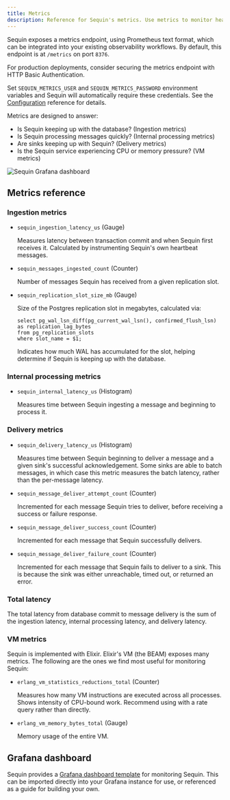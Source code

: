 ```yaml
---
title: Metrics
description: Reference for Sequin's metrics. Use metrics to monitor health and performance.
---
```


Sequin exposes a metrics endpoint, using Prometheus text format, which can be integrated into your existing observability workflows. By default, this endpoint is at `/metrics` on port `8376`.

<Note>
  For production deployments, consider securing the metrics endpoint with HTTP Basic Authentication.

  Set `SEQUIN_METRICS_USER` and `SEQUIN_METRICS_PASSWORD` environment variables and Sequin will automatically require these credentials. See the [Configuration](/reference/configuration) reference for details.
</Note>

Metrics are designed to answer:

- Is Sequin keeping up with the database? (Ingestion metrics)
- Is Sequin processing messages quickly? (Internal processing metrics)
- Are sinks keeping up with Sequin? (Delivery metrics)
- Is the Sequin service experiencing CPU or memory pressure? (VM metrics)

<Frame>
  <img style={{maxWidth: '600px'}} src="/images/reference/grafana-dashboard.png" alt="Sequin Grafana dashboard" />
</Frame>

## Metrics reference

### Ingestion metrics

- `sequin_ingestion_latency_us` (Gauge)

  Measures latency between transaction commit and when Sequin first receives it. Calculated by instrumenting Sequin's own heartbeat messages.

- `sequin_messages_ingested_count` (Counter)

  Number of messages Sequin has received from a given replication slot.

- `sequin_replication_slot_size_mb` (Gauge)

  Size of the Postgres replication slot in megabytes, calculated via:

      select pg_wal_lsn_diff(pg_current_wal_lsn(), confirmed_flush_lsn) as replication_lag_bytes
      from pg_replication_slots
      where slot_name = $1;

  Indicates how much WAL has accumulated for the slot, helping determine if Sequin is keeping up with the database.

### Internal processing metrics

- `sequin_internal_latency_us` (Histogram)

  Measures time between Sequin ingesting a message and beginning to process it.

### Delivery metrics

- `sequin_delivery_latency_us` (Histogram)

  Measures time between Sequin beginning to deliver a message and a given sink's successful acknowledgement. Some sinks are able to batch messages, in which case this metric measures the batch latency, rather than the per-message latency.

- `sequin_message_deliver_attempt_count` (Counter)

  Incremented for each message Sequin tries to deliver, before receiving a success or failure response.

- `sequin_message_deliver_success_count` (Counter)

  Incremented for each message that Sequin successfully delivers.

- `sequin_message_deliver_failure_count` (Counter)

  Incremented for each message that Sequin fails to deliver to a sink. This is because the sink was either unreachable, timed out, or returned an error.

### Total latency

<Note>
  The total latency from database commit to message delivery is the sum of the ingestion latency, internal processing latency, and delivery latency.
</Note>

### VM metrics
Sequin is implemented with Elixir. Elixir's VM (the BEAM) exposes many metrics. The following are the ones we find most useful for monitoring Sequin:

- `erlang_vm_statistics_reductions_total` (Counter)

  Measures how many VM instructions are executed across all processes.
  Shows intensity of CPU-bound work.
  Recommend using with a rate query rather than directly.

- `erlang_vm_memory_bytes_total` (Gauge)

  Memory usage of the entire VM.

## Grafana dashboard

Sequin provides a [Grafana dashboard template](https://github.com/sequinstream/sequin/blob/main/docker/dashboard.json) for monitoring Sequin. This can be imported directly into your Grafana instance for use, or referenced as a guide for building your own.
